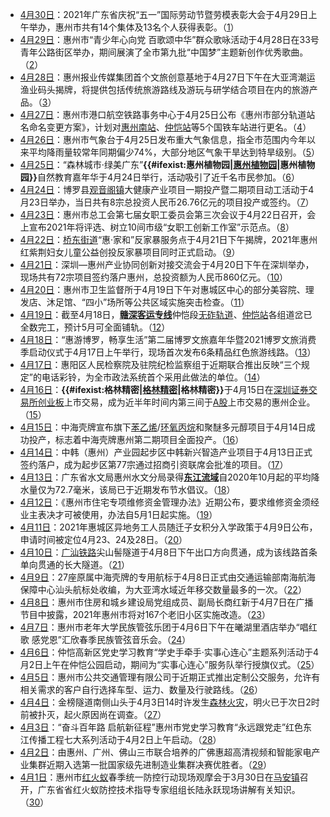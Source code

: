 * [[4月30日|4月30日]]：2021年广东省庆祝“五一”国际劳动节暨劳模表彰大会于4月29日上午举办，惠州市共有14个集体及13名个人获得表彰。（[http://e.hznews.com/hzrb/pc/content/202104/30/content_966345.html]）
* [[4月29日|4月29日]]：惠州市“青少年心向党 百歌颂中华”群众歌咏活动于4月28日在33号青年公路街区举办，期间展演了全市第九批“中国梦”主题新创作优秀歌曲。（[http://e.hznews.com/hzrb/pc/content/202104/29/content_966106.html]）
* [[4月28日|4月28日]]：惠州报业传媒集团首个文旅创意基地于4月27日下午在大亚湾潮运渔业码头揭牌，将提供包括传统旅游路线及游玩与研学结合项目在内的旅游产品。（[http://e.hznews.com/hzrb/pc/content/202104/28/content_966066.html]）
* [[4月27日|4月27日]]：惠州市港口航空铁路事务中心于4月25日公布《惠州市部分轨道站名命名变更方案》，计划对[[惠州南站|惠州南站]]、[[仲恺站_(莞惠城轨)|仲恺站]]等5个国铁车站进行更名。（[http://e.hznews.com/hzrb/pc/content/202104/27/content_966026.html]）
* [[4月26日|4月26日]]：惠州市气象台于4月25日发布重大气象信息，指全市范围内今年以来平均降雨量较常年同期偏少74%，大部分地区气象干旱达到特旱级别。（[http://e.hznews.com/hzrb/pc/content/202104/26/content_965962.html]）
* [[4月25日|4月25日]]：“森林城市·绿美广东”'''{{#ifexist:惠州植物园|[[惠州植物园|惠州植物园]]|惠州植物园}}'''自然教育嘉年华于4月24日举行，活动吸引了近千名市民参加。（[http://e.hznews.com/hzrb/pc/content/202104/25/content_965926.html]）
* [[4月24日|4月24日]]：博罗县[[观音阁镇_(博罗县)|观音阁镇]]大健康产业项目一期投产暨二期项目动工活动于4月23日举办，当日共有8宗总投资人民币26.76亿元的项目投产或签约。（[http://e.hznews.com/hzrb/pc/content/202104/24/content_965902.html]）
* [[4月23日|4月23日]]：惠州市总工会第七届女职工委员会第三次会议于4月22日召开，会上宣布2021年将评选、树立10间市级“女职工创新工作室”示范点。（[http://e.hznews.com/hzrb/pc/content/202104/23/content_965859.html]）
* [[4月22日|4月22日]]：[[桥东街道_(惠州市)|桥东街道]]“惠·家和”反家暴服务点于4月21日下午揭牌，2021年惠州红紫荆妇女儿童公益创投反家暴项目同时正式启动。（[http://e.hznews.com/hzrb/pc/content/202104/22/content_965791.html]）
* [[4月21日|4月21日]]：深圳—惠州产业协同创新对接交流会于4月20日下午在深圳举办，现场共有72宗项目签约落户惠州，总投资额为人民币860亿元。（[http://e.hznews.com/hzrb/pc/content/202104/21/content_965560.html]）
* [[4月20日|4月20日]]：惠州市卫生监督所于4月19日下午对惠城区中心的部分美容院、理发店、沐足馆、“四小”场所等公共区域实施突击检查。（[http://e.hznews.com/hzrb/pc/content/202104/20/content_965517.html]）
* [[4月19日|4月19日]]：截至4月18日，'''[[赣深客运专线|赣深客运专线]]'''仲恺段[[无砟轨道|无砟轨道]]、[[仲恺站_(赣深铁路)|仲恺站]]各组道岔已全数完工，预计5月可全面铺轨。（[http://e.hznews.com/hzrb/pc/content/202104/19/content_965433.html]）
* [[4月18日|4月18日]]：“惠游博罗，畅享生活”第二届博罗文旅嘉年华暨2021博罗文旅消费季启动仪式于4月17日上午举行，现场首次发布6条精品红色旅游线路。（[http://e.hznews.com/hzrb/pc/content/202104/18/content_965398.html]）
* [[4月17日|4月17日]]：惠阳区人民检察院及驻院纪检监察组于近期联合推出反映“三个规定”的电话彩铃，为全市政法系统首个采用此做法的单位。（[http://e.hznews.com/hzrb/pc/content/202104/17/content_965375.html]）
* [[4月16日|4月16日]]：'''{{#ifexist:格林精密|[[格林精密|格林精密]]|格林精密}}'''于4月15日在[[中国创业板|深圳证券交易所创业板]]上市交易，成为近半年时间内第三间于[[A股_(中国)|A股]]上市交易的惠州企业。（[http://e.hznews.com/hzrb/pc/content/202104/16/content_965307.html]）
* [[4月15日|4月15日]]：中海壳牌宣布旗下[[苯乙烯|苯乙烯]]/[[环氧丙烷|环氧丙烷]]和聚醚多元醇项目于4月14日成功投产，标志着中海壳牌惠州第二期项目全面投产。（[http://e.hznews.com/hzrb/pc/content/202104/15/content_965049.html]）
* [[4月14日|4月14日]]：中韩（惠州）产业园起步区中韩新兴智造产业项目于4月13日正式签约落户，成为起步区第77宗通过招商引资联席会批准的项目。（[http://e.hznews.com/hzrb/pc/content/202104/14/content_965002.html]）
* [[4月13日|4月13日]]：广东省水文局惠州水文分局录得'''[[东江|东江流域]]'''自2020年10月起的平均降水量仅为72.7毫米，该局已于近期发布节水倡议。（[http://e.hznews.com/hzrb/pc/content/202104/13/content_964918.html]）
* [[4月12日|4月12日]]：《惠州市住宅专项维修资金管理办法》近期公布，要求维修资金须经业主表决才可被使用，办法自5月1日起实施。（[http://e.hznews.com/hzrb/pc/content/202104/12/content_964888.html]）
* [[4月11日|4月11日]]：2021年惠城区异地务工人员随迁子女积分入学政策于4月9日公布，申请时间被定位4月23、24及28日。（[http://e.hznews.com/hzrb/pc/content/202104/11/content_964799.html]）
* [[4月10日|4月10日]]：[[广汕铁路|广汕铁路]]尖山髻隧道于4月8日下午出口方向贯通，成为该线路首条单向贯通的长大隧道。（[http://e.hznews.com/hzrb/pc/content/202104/10/content_964755.html]）
* [[4月9日|4月9日]]：27座原属中海壳牌的专用航标于4月8日正式由交通运输部南海航海保障中心汕头航标处收编，为大亚湾水域近年移交数量最多的一次。（[http://e.hznews.com/hzrb/pc/content/202104/09/content_964719.html]）
* [[4月8日|4月8日]]：惠州市住房和城乡建设局党组成员、副局长商红新于4月7日在广播节目中披露，2021年惠州市将对167个老旧小区实施改造。（[http://e.hznews.com/hzrb/pc/content/202104/08/content_964536.html]）
* [[4月7日|4月7日]]：惠州市老年大学民族管弦乐团于4月6日下午在曦湖里酒店举办“唱红歌 感党恩”汇欣春季民族管弦音乐会。（[http://e.hznews.com/hzrb/pc/content/202104/07/content_964488.html]）
* [[4月6日|4月6日]]：仲恺高新区党史学习教育“学史手牵手·实事心连心”主题系列活动于4月2日上午在仲恺公园启动，期间为“实事心连心”服务队举行授旗仪式。（[http://e.hznews.com/hzrb/pc/content/202104/06/content_964446.html]）
* [[4月5日|4月5日]]：惠州市公共交通管理有限公司于近期正式推出定制公交服务，允许有相关需求的客户自行选择车型、运力、数量及行驶路线。（[http://e.hznews.com/hzrb/pc/content/202104/05/content_964393.html]）
* [[4月4日|4月4日]]：金榜隧道南侧山头于4月3日14时许发生[[森林火灾|森林火灾]]，明火已于次日2时前被扑灭，起火原因尚在调查。（[http://e.hznews.com/hzrb/pc/content/202104/04/content_964361.html]）
* [[4月3日|4月3日]]：“奋斗百年路 启航新征程”惠州市党史学习教育“永远跟党走”红色东江传播工程七大系列活动于4月2日上午启动。（[http://e.hznews.com/hzrb/pc/content/202104/03/content_964315.html]）
* [[4月2日|4月2日]]：由惠州、广州、佛山三市联合培养的广佛惠超高清视频和智能家电产业集群近期入选第一批国家级先进制造业集群决赛优胜者。（[http://e.hznews.com/hzrb/pc/content/202104/02/content_964257.html]）
* [[4月1日|4月1日]]：惠州市[[红火蚁|红火蚁]]春季统一防控行动现场观摩会于3月30日在[[马安镇|马安镇]]召开，广东省省红火蚁防控技术指导专家组组长陆永跃现场讲解有关知识。（[http://e.hznews.com/hzrb/pc/content/202104/01/content_964100.html]）